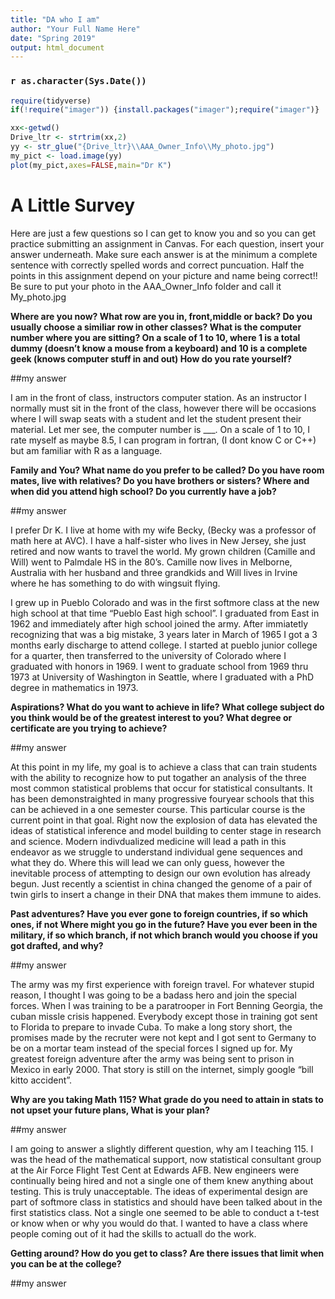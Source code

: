 ```yaml
---
title: "DA who I am"
author: "Your Full Name Here"
date: "Spring 2019"
output: html_document
---
```


### `r as.character(Sys.Date())`

```r
require(tidyverse)
if(!require("imager")) {install.packages("imager");require("imager")}

```

```r
xx<-getwd()
Drive_ltr <- strtrim(xx,2)
yy <- str_glue("{Drive_ltr}\\AAA_Owner_Info\\My_photo.jpg")
my_pict <- load.image(yy)
plot(my_pict,axes=FALSE,main="Dr K")
```

# A Little Survey

Here are just a few questions so I can get to know you and so you can get practice submitting an assignment in Canvas.  For each question, insert your answer underneath. Make sure each answer is at the minimum a complete sentence with correctly spelled words and correct puncuation. Half the points in this assignment depend on your picture and name being correct!!  Be sure to put your photo in the AAA_Owner_Info folder and call it My_photo.jpg  

**Where are you now? What row are you in, front,middle or back?  Do you usually choose a similiar row in other classes? What is the computer number where you are sitting?  On a scale of 1 to 10, where 1 is a total dummy (doesn't know a mouse from a keyboard) and 10 is a complete geek (knows computer stuff in and out) How do you rate yourself?**  
 
##my answer   
  
I am in the front of class, instructors computer station. As an instructor I normally must sit in the front of the class, however there will be occasions where I will swap seats with a student and let the student present their material. Let mer see, the computer number is ___. On a scale of 1 to 10, I rate myself as maybe 8.5, I can program in fortran, (I dont know C or C++) but am familiar with R as a language.   
     


**Family and You? What name do you prefer to be called? Do you have room mates, live with relatives?  Do you have brothers or sisters? Where and when did you attend high school?  Do you currently have a job?**

##my answer   
  
 I prefer Dr K. I live at home with my wife Becky, (Becky was a professor of math here at AVC). I have a half-sister who lives in New Jersey, she just retired and now wants to travel the world. My grown children (Camille and Will) went to Palmdale HS in the 80's. 
 Camille now lives in Melborne, Australia with her husband and three grandkids and Will lives in Irvine where he has something to do with wingsuit flying.
   
I grew up in Pueblo Colorado and was in the first softmore class at the new high school at that time "Pueblo East high school". I graduated from East in 1962 and immediately after high school joined the army. After immiatetly recognizing that was a big mistake, 3 years later in March of 1965 I got a 3 months early discharge to attend college. I started at pueblo junior college for a quarter, then transferred to the university of Colorado where I graduated with honors in 1969. I went to graduate school from 1969 thru 1973 at University of Washington in Seattle, where I graduated with a PhD degree in mathematics in 1973. 
 




**Aspirations?  What do you want to achieve in life?  What college subject do you think would be of the greatest interest to you? What degree or certificate are you trying to achieve?**

##my answer   
  
At this point in my life, my goal is to achieve a class that can train students with the ability to recognize how to put togather an analysis of the three most common statistical problems that occur for statistical consultants. It has been demonstraighted in many progressive fouryear schools that this can be achieved in a one semester course. This particular course is the current point in that goal.  Right now the explosion of data has elevated the ideas of statistical inference and model building to center stage in research and science. Modern indivdualized medicine will lead a path in this endeavor as we struggle to understand individual gene sequences and what they do.  Where this will lead we can only guess, however the inevitable process of attempting to design our own evolution has already begun.  Just recently a scientist in china changed the genome of a pair of twin girls to insert a change in their DNA that makes them immune to aides.
 




**Past adventures? Have you ever gone to foreign countries, if so which ones, if not Where might you go in the future?  Have you ever been in the military, if so which branch, if not which branch would you choose if you got drafted, and why?**

##my answer   
  
The army was my first experience with foreign travel. For whatever stupid reason, I thought I was going to be a badass hero and join the special forces. When I was training to be a paratrooper in Fort Benning Georgia, the cuban missle crisis happened. Everybody except those in training got sent to Florida to prepare to invade Cuba. To make a long story short, the promises made by the recruter were not kept and I got sent to Germany to be on a mortar team instead of the special forces I signed up for. My greatest foreign adventure after the army was being sent to prison in Mexico in early 2000. That story is still on the internet, simply google "bill kitto accident". 
  




**Why are you taking Math 115? What grade do you need to attain in stats to not upset your future plans, What is your plan?**

##my answer   
  
I am going to answer a slightly different question, why am I teaching 115. I was the head of the mathematical support, now statistical consultant group at the Air Force Flight Test Cent at Edwards AFB. New engineers were continually being hired and not a single one of them knew anything about testing.  This is truly unacceptable. The ideas of experimental design are part of softmore class in statistics and should have been talked about in the first statistics class. Not a single one seemed to be able to conduct a t-test or know  when or why you would do that.   I wanted to have a class where people coming out of it had the skills to actuall do the work.
 





**Getting around? How do you get to class? Are there issues that limit when you can be at the college?**

##my answer   
  
   
  




